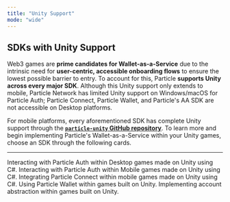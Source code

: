 ```yaml
---
title: "Unity Support"
mode: "wide"
---
```


## SDKs with Unity Support

Web3 games are **prime candidates for Wallet-as-a-Service** due to the intrinsic need for **user-centric, accessible onboarding flows** to ensure the lowest possible barrier to entry. To account for this, Particle **supports Unity across every major SDK**. Although this Unity support only extends to mobile, Particle Network has limited Unity support on Windows/macOS for Particle Auth; Particle Connect, Particle Wallet, and Particle's AA SDK are not accessible on Desktop platforms. 

For mobile platforms, every aforementioned SDK has complete Unity support through the **[`particle-unity` GitHub repository](https://github.com/Particle-Network/particle-unity)**. To learn more and begin implementing Particle's Wallet-as-a-Service within your Unity games, choose an SDK through the following cards.

***

<CardGroup cols={2}>
  <Card title="Particle Auth (Desktop)" href="/api-reference/auth/desktop-sdks/unity">
    Interacting with Particle Auth within Desktop games made on Unity using C#.
  </Card>
    <Card title="Particle Auth (Mobile)" href="/api-reference/auth/mobile-sdks/unity">
    Interacting with Particle Auth within Mobile games made on Unity using C#.
  </Card>
  <Card title="Particle Connect" href="/api-reference/connect/mobile/unity">
    Integrating Particle Connect within mobile games made on Unity using C#.
  </Card>
   <Card title="Particle Wallet" href="/api-reference/wallet/mobile/unity">
    Using Particle Wallet within games built on Unity.
  </Card>
     <Card title="Account Abstraction" href="/api-reference/aa/sdks/mobile/unity">
    Implementing account abstraction within games built on Unity.
  </Card>
</CardGroup>